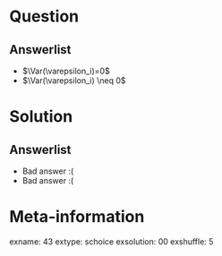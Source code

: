 Question
========


Answerlist
----------
*  $\Var(\varepsilon_i)=0$
*  $\Var(\varepsilon_i) \neq 0$

Solution
========

Answerlist
----------
*  Bad answer :(
*  Bad answer :(

Meta-information
================
exname: 43
extype: schoice
exsolution: 00
exshuffle: 5
